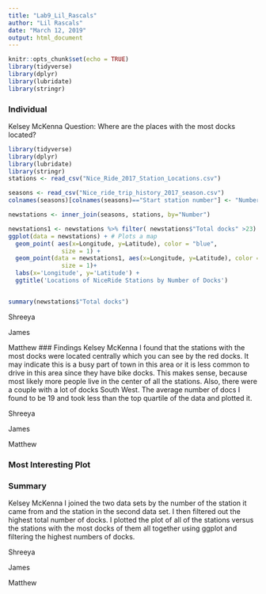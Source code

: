 ```yaml
---
title: "Lab9_Lil_Rascals"
author: "Lil Rascals"
date: "March 12, 2019"
output: html_document
---
```


```r
knitr::opts_chunk$set(echo = TRUE)
library(tidyverse)
library(dplyr)
library(lubridate)
library(stringr)
```
### Individual 
Kelsey McKenna
Question: 
  Where are the places with the most docks located?


```r
library(tidyverse)
library(dplyr)
library(lubridate)
library(stringr)
stations <- read_csv("Nice_Ride_2017_Station_Locations.csv")

seasons <- read_csv("Nice_ride_trip_history_2017_season.csv")
colnames(seasons)[colnames(seasons)=="Start station number"] <- "Number"

newstations <- inner_join(seasons, stations, by="Number") 

newstations1 <- newstations %>% filter( newstations$"Total docks" >23)
ggplot(data = newstations) + # Plots a map 
  geom_point( aes(x=Longitude, y=Latitude), color = "blue",
               size = 1) +
  geom_point(data = newstations1, aes(x=Longitude, y=Latitude), color = "red",
               size = 1)+
  labs(x='Longitude', y='Latitude') +
  ggtitle('Locations of NiceRide Stations by Number of Docks')


summary(newstations$"Total docks")


```
Shreeya 


James


Matthew
### Findings
Kelsey McKenna
I found that the stations with the most docks were located centrally which you can see by the red docks. It may indicate this is a busy part of town in this area or it is less common to drive in this area since they have bike docks. This makes sense, because most likely more people live in the center of all the stations. Also, there were a couple with a lot of docks South West. The average number of docs I found to be 19 and took less than the top quartile of the data and plotted it. 

Shreeya

James

Matthew

### Most Interesting Plot

### Summary
Kelsey McKenna
I joined the two data sets by the number of the station it came from and the station in the second data set. I then filtered out the highest total number of docks. I plotted the plot of all of the stations versus the stations with the most docks of them all together using ggplot and filtering the highest numbers of docks. 

Shreeya 


James 



Matthew






